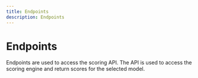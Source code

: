 ```yaml
---
title: Endpoints
description: Endpoints
---
```


# Endpoints

Endpoints are used to access the scoring API. The API is used to access the scoring engine and return scores for the selected model.
